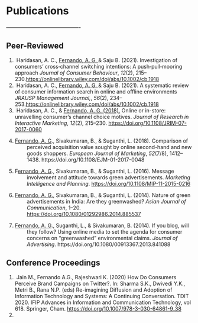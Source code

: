 <title>Research</title>
<h1>Publications</h1>
<p>-------------------------------------------</p>
<h2>Peer-Reviewed</h2>
<ol>
<li>&nbsp;Haridasan, A. C., <span style="text-decoration: underline;">Fernando, A. G. </span> &amp;  Saju B. (2021).</span> Investigation of consumers' cross‐channel switching intentions: A push‐pull‐mooring approach <em>Journal of Consumer Behaviour</em>, <em>12</em>(2), 215&ndash;230.<a href="https://onlinelibrary.wiley.com/doi/abs/10.1002/cb.1918">https://onlinelibrary.wiley.com/doi/abs/10.1002/cb.1918</a></li>

<li>&nbsp;Haridasan, A. C., <span style="text-decoration: underline;">Fernando, A. G. </span> &amp;  Saju B. (2021).</span> A systematic review of consumer information search in online and offline environments <em>JRAUSP Management Journal,</em>, <em>56</em>(2), 234&ndash;253.<a href="https://onlinelibrary.wiley.com/doi/abs/10.1002/cb.1918">https://onlinelibrary.wiley.com/doi/abs/10.1002/cb.1918</a></li>


<li>&nbsp;Haridasan, A. C., &amp; <span style="text-decoration: underline;">Fernando, A. G. (2018).</span> Online or in-store: unravelling consumer&rsquo;s channel choice motives. <em>Journal of Research in Interactive Marketing</em>, <em>12</em>(2), 215&ndash;230. <a href="https://doi.org/10.1108/JRIM-07-2017-0060">https://doi.org/10.1108/JRIM-07-2017-0060</a></li>
<li>

<p style="margin-left: 24pt; text-indent: -24.0pt;"><span style="text-decoration: underline;">Fernando, A. G</span>., Sivakumaran, B., &amp; Suganthi, L. (2018). Comparison of perceived acquisition value sought by online second-hand and new goods shoppers. <em>European Journal of Marketing</em>, <em>52</em>(7/8), 1412&ndash;1438. https://doi.org/10.1108/EJM-01-2017-0048</p>
</li>
<li>
<p style="margin-left: 24pt; text-indent: -24.0pt;">F<span style="text-decoration: underline;">ernando, A. G</span>., Sivakumaran, B., &amp; Suganthi, L. (2016). Message involvement and attitude towards green advertisements. <em>Marketing Intelligence and Planning</em>. <a href="https://doi.org/10.1108/MIP-11-2015-0216">https://doi.org/10.1108/MIP-11-2015-0216</a></p>
</li>
<li>
<p style="margin-left: 24pt; text-indent: -24.0pt;"><span style="text-decoration: underline;">Fernando, A. G.</span>, Sivakumaran, B., &amp; Suganthi, L. (2014). Nature of green advertisements in India: Are they greenwashed? <em>Asian Journal of Communication</em>, 1&ndash;20. <a href="https://doi.org/10.1080/01292986.2014.885537">https://doi.org/10.1080/01292986.2014.885537</a></p>
</li>
<li>
<p style="margin-left: 24pt; text-indent: -24.0pt;"><span style="text-decoration: underline;">Fernando, A. G</span>., Suganthi, L., &amp; Sivakumaran, B. (2014). If you blog, will they follow? Using online media to set the agenda for consumer concerns on &ldquo;greenwashed&rdquo; environmental claims. <em>Journal of Advertising</em>. https://doi.org/10.1080/00913367.2013.841088</p>
</li>
</ol>

<h2>Conference Proceedings</h2>
<ol>
<li>&nbsp;Jain M., Fernando A.G., Rajeshwari K. (2020) How Do Consumers Perceive Brand Campaigns on Twitter?. In: Sharma S.K., Dwivedi Y.K., Metri B., Rana N.P. (eds) Re-imagining Diffusion and Adoption of Information Technology and Systems: A Continuing Conversation. TDIT 2020. IFIP Advances in Information and Communication Technology, vol 618. Springer, Cham.  <a href="https://doi.org/10.1007/978-3-030-64861-9_38">https://doi.org/10.1007/978-3-030-64861-9_38</a></li>
<li>
